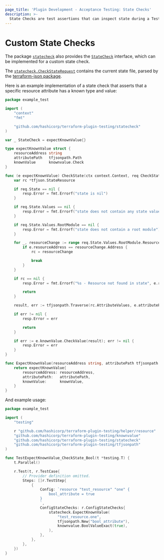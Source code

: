 ```yaml
---
page_title: 'Plugin Development - Acceptance Testing: State Checks'
description: >-
  State Checks are test assertions that can inspect state during a TestStep. Custom State Checks can be implemented.
---
```


# Custom State Checks

The package [`statecheck`](https://pkg.go.dev/github.com/hashicorp/terraform-plugin-testing/statecheck) also provides the [`StateCheck`](https://pkg.go.dev/github.com/hashicorp/terraform-plugin-testing/statecheck#StateCheck) interface, which can be implemented for a custom state check.

The [`statecheck.CheckStateRequest`](https://pkg.go.dev/github.com/hashicorp/terraform-plugin-testing/statecheck#CheckStateRequest) contains the current state file, parsed by the [terraform-json package](https://pkg.go.dev/github.com/hashicorp/terraform-json#State).

Here is an example implementation of a state check that asserts that a specific resource attribute has a known type and value:

```go
package example_test

import (
	"context"
	"fmt"

	"github.com/hashicorp/terraform-plugin-testing/statecheck"
)

var _ StateCheck = expectKnownValue{}

type expectKnownValue struct {
	resourceAddress string
	attributePath   tfjsonpath.Path
	knownValue      knownvalue.Check
}

func (e expectKnownValue) CheckState(ctx context.Context, req CheckStateRequest, resp *CheckStateResponse) {
	var rc *tfjson.StateResource

	if req.State == nil {
		resp.Error = fmt.Errorf("state is nil")
	}

	if req.State.Values == nil {
		resp.Error = fmt.Errorf("state does not contain any state values")
	}

	if req.State.Values.RootModule == nil {
		resp.Error = fmt.Errorf("state does not contain a root module")
	}

	for _, resourceChange := range req.State.Values.RootModule.Resources {
		if e.resourceAddress == resourceChange.Address {
			rc = resourceChange

			break
		}
	}

	if rc == nil {
		resp.Error = fmt.Errorf("%s - Resource not found in state", e.resourceAddress)

		return
	}

	result, err := tfjsonpath.Traverse(rc.AttributeValues, e.attributePath)

	if err != nil {
		resp.Error = err

		return
	}

	if err := e.knownValue.CheckValue(result); err != nil {
		resp.Error = err
	}
}

func ExpectKnownValue(resourceAddress string, attributePath tfjsonpath.Path, knownValue knownvalue.Check) StateCheck {
	return expectKnownValue{
		resourceAddress: resourceAddress,
		attributePath:   attributePath,
		knownValue:      knownValue,
	}
}
```

And example usage:
```go
package example_test

import (
	"testing"

	r "github.com/hashicorp/terraform-plugin-testing/helper/resource"
	"github.com/hashicorp/terraform-plugin-testing/knownvalue"
	"github.com/hashicorp/terraform-plugin-testing/statecheck"
	"github.com/hashicorp/terraform-plugin-testing/tfjsonpath"
)

func TestExpectKnownValue_CheckState_Bool(t *testing.T) {
	t.Parallel()

	r.Test(t, r.TestCase{
		// Provider definition omitted.
		Steps: []r.TestStep{
			{
				Config: `resource "test_resource" "one" {
					bool_attribute = true
				}
				`,
				ConfigStateChecks: r.ConfigStateChecks{
					statecheck.ExpectKnownValue(
						"test_resource.one",
						tfjsonpath.New("bool_attribute"),
						knownvalue.BoolValueExact(true),
					),
				},
			},
		},
	})
}
```
